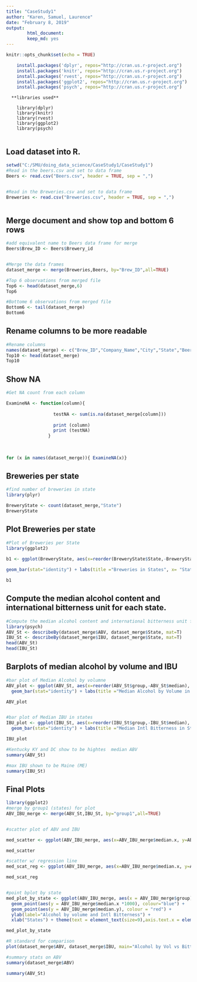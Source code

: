 ```yaml
---
title: "CaseStudy1"
author: "Karen, Samuel, Laurence"
date: "February 8, 2019"
output: 
        html_document:
        keep_md: yes
---
```



```r
knitr::opts_chunk$set(echo = TRUE)
```

<!-- install packages -->
```r

    install.packages('dplyr', repos="http://cran.us.r-project.org")
    install.packages('knitr', repos="http://cran.us.r-project.org")
    install.packages('rvest', repos="http://cran.us.r-project.org")
    install.packages('ggplot2', repos="http://cran.us.r-project.org")
    install.packages('psych', repos="http://cran.us.r-project.org")

```
      **libraries used**
      
        library(dplyr)
        library(knitr)
        library(rvest)
        library(ggplot2)
        library(psych)
      


## Load dataset into R.



```r
setwd("C:/SMU/doing_data_science/CaseStudy1/CaseStudy1")
#Read in the beers.csv and set to data frame
Beers <- read.csv("Beers.csv", header = TRUE, sep = ",")


#Read in the Breweries.csv and set to data frame
Breweries <- read.csv("Breweries.csv", header = TRUE, sep = ",")



```

##  Merge document and show top and bottom 6 rows


```r
#add equivalent name to Beers data frame for merge
Beers$Brew_ID <- Beers$Brewery_id


#Merge the data frames
dataset_merge <- merge(Breweries,Beers, by="Brew_ID",all=TRUE)

#Top 6 observations from merged file
Top6 <- head(dataset_merge,6)
Top6

#Bottome 6 observations from merged file
Bottom6 <- tail(dataset_merge)
Bottom6

```
## Rename columns to be more readable

```r
#Rename columns 
names(dataset_merge) <- c("Brew_ID","Company_Name","City","State","Beer_Name","Beer_ID","ABV","IBU", "Brew_ID","Beer_Style","OUnces")
Top10 <- head(dataset_merge)
Top10

```
## Show NA
```r
#Get NA count from each column

ExamineNA <- function(column){
    
                  testNA <- sum(is.na(dataset_merge[column]))
                  
                  print (column)
                  print (testNA)
                }
  
  
 
for (x in names(dataset_merge)){ ExamineNA(x)}

```

## Breweries per state

```r
#find number of breweries in state
library(plyr)

BreweryState <- count(dataset_merge,"State")
BreweryState

```

## Plot Breweries per state

```r

#Plot of Breweries per State
library(ggplot2)

b1 <- ggplot(BreweryState, aes(x=reorder(BreweryState$State,-BreweryState$freq), y=BreweryState$freq, fill=BreweryState$State)) +
  
geom_bar(stat="identity") + labs(title ="Breweries in States", x= "States", y="Number of Breweries", fill="States") + theme(text = element_text(size=7),axis.text.x = element_text(angle=90, hjust=1))

b1

```
## Compute the median alcohol content and international bitterness unit for each state.


```r
#Compute the median alcohol content and international bitterness unit for each state. Plot a bar chart to compare. 
library(psych)
ABV_St <- describeBy(dataset_merge$ABV, dataset_merge$State, mat=T)
IBU_St <- describeBy(dataset_merge$IBU, dataset_merge$State, mat=T)
head(ABV_St)
head(IBU_St)

```
## Barplots of median alcohol by volume and IBU  

```r
#bar plot of Median Alcohol by volumne
ABV_plot <- ggplot(ABV_St, aes(x=reorder(ABV_St$group,-ABV_St$median), y=ABV_St$median, fill=ABV_St$group1)) +
  geom_bar(stat="identity") + labs(title ="Median Alcohol by Volume in States", x= "States", y="ABV", fill="States") + theme(text = element_text(size=9),axis.text.x = element_text(angle=90, hjust=1))

ABV_plot


#bar plot of Median IBU in states
IBU_plot <- ggplot(IBU_St, aes(x=reorder(IBU_St$group,-IBU_St$median), y=IBU_St$median, fill=IBU_St$group1)) +
  geom_bar(stat="identity") + labs(title ="Median Intl Bitterness in States", x= "States", y="IBU", fill="States") + theme(text = element_text(size=9),axis.text.x = element_text(angle=90, hjust=1))	

IBU_plot

#Kentucky KY and DC show to be hightes  median ABV
summary(ABV_St)

#max IBU shown to be Maine (ME)
summary(IBU_St)

```

## Final Plots

```r

library(ggplot2)
#merge by group1 (states) for plot
ABV_IBU_merge <- merge(ABV_St,IBU_St, by="group1",all=TRUE)


#scatter plot of ABV and IBU

med_scatter <- ggplot(ABV_IBU_merge, aes(x=ABV_IBU_merge$median.x, y=ABV_IBU_merge$median.y)) + geom_point(color="blue") + labs(title="Median Alcohol by Volume vs International Bitterness",x="Median Alcohol by Volume", y = "Median Intl Bitterness")+   theme_classic()  

med_scatter 

#scatter w/ regression line
med_scat_reg <- ggplot(ABV_IBU_merge, aes(x=ABV_IBU_merge$median.x, y=ABV_IBU_merge$median.y)) + geom_point(color="blue") + labs(title="Median Alcohol by Volume vs International Bitterness",x="Median Alcohol by Volume", y = "Median Intl Bitterness")+   theme_classic() + stat_ellipse() + geom_smooth(method=lm)

med_scat_reg 


#point bplot by state
med_plot_by_state <- ggplot(ABV_IBU_merge, aes(x = ABV_IBU_merge$group)) + 
  geom_point(aes(y = ABV_IBU_merge$median.x *1000), colour="blue") + 
  geom_point(aes(y = ABV_IBU_merge$median.y), colour = "red") + 
  ylab(label="Alcohol by volume and Intl Bitterness") + 
  xlab("States") + theme(text = element_text(size=9),axis.text.x = element_text(angle=90, hjust=1)) + ggtitle("Median Alcohol by volume(Blue) x 1000 and International Bitterness(Red) by State")

med_plot_by_state

#R standard for comparison
plot(dataset_merge$ABV, dataset_merge$IBU, main="Alcohol by Vol vs Bitterness", xlab="ABV", ylab="IBU")

#summary stats on ABV
summary(dataset_merge$ABV)

summary(ABV_St)


```


